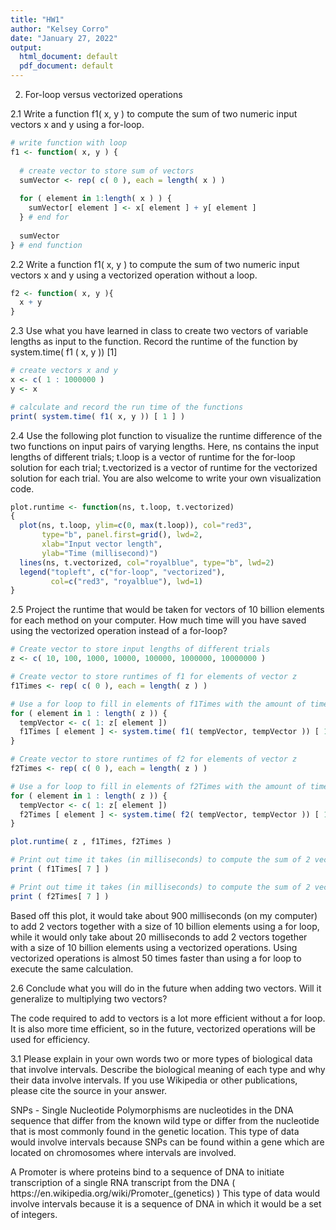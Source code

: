 ---
title: "HW1"
author: "Kelsey Corro"
date: "January 27, 2022"
output:
  html_document: default
  pdf_document: default
---

2. For-loop versus vectorized operations

2.1 Write a function f1( x, y ) to compute the sum of two numeric input vectors x and y using a for-loop.

```{r}
# write function with loop
f1 <- function( x, y ) {
  
  # create vector to store sum of vectors
  sumVector <- rep( c( 0 ), each = length( x ) )
  
  for ( element in 1:length( x ) ) {
    sumVector[ element ] <- x[ element ] + y[ element ]
  } # end for
  
  sumVector
} # end function
```


2.2 Write a function f1( x, y ) to compute the sum of two numeric input vectors x and y using a vectorized operation without a loop.

```{r}
f2 <- function( x, y ){
  x + y
}
```


2.3 Use what you have learned in class to create two vectors of variable lengths as input to the function. Record the runtime of the function by system.time( f1 ( x, y )) [1]

```{r}
# create vectors x and y
x <- c( 1 : 1000000 )
y <- x

# calculate and record the run time of the functions
print( system.time( f1( x, y )) [ 1 ] )
```


2.4 Use the following plot function to visualize the runtime difference of the two functions on input pairs of varying lengths. Here, ns contains the input lengths of different trials; t.loop is a vector of runtime for the for-loop solution for each trial; t.vectorized is a vector of runtime for the vectorized solution for each trial. You are also welcome to write your own visualization code.

```{r}
plot.runtime <- function(ns, t.loop, t.vectorized)
{
  plot(ns, t.loop, ylim=c(0, max(t.loop)), col="red3", 
       type="b", panel.first=grid(), lwd=2,
       xlab="Input vector length",
       ylab="Time (millisecond)")
  lines(ns, t.vectorized, col="royalblue", type="b", lwd=2)
  legend("topleft", c("for-loop", "vectorized"), 
         col=c("red3", "royalblue"), lwd=1)
}
```


2.5 Project the runtime that would be taken for vectors of 10 billion elements for each method on your computer. How much time will you have saved using the vectorized operation instead of a for-loop?

```{r}
# Create vector to store input lengths of different trials
z <- c( 10, 100, 1000, 10000, 100000, 1000000, 10000000 )

# Create vector to store runtimes of f1 for elements of vector z
f1Times <- rep( c( 0 ), each = length( z ) )

# Use a for loop to fill in elements of f1Times with the amount of time it takes f1 to execute depending on amount of elements ( indicated in vector z)
for ( element in 1 : length( z )) {
  tempVector <- c( 1: z[ element ])
  f1Times [ element ] <- system.time( f1( tempVector, tempVector )) [ 1 ]
}

# Create vector to store runtimes of f2 for elements of vector z
f2Times <- rep( c( 0 ), each = length( z ) )

# Use a for loop to fill in elements of f2Times with the amount of time it takes f1 to execute depending on amount of elements ( indicated in vector z)
for ( element in 1 : length( z )) {
  tempVector <- c( 1: z[ element ])
  f2Times [ element ] <- system.time( f2( tempVector, tempVector )) [ 1 ]
}

plot.runtime( z , f1Times, f2Times )

```
```{r}
# Print out time it takes (in milliseconds) to compute the sum of 2 vectors with 10000000 elements using a for loop (function f1)
print ( f1Times[ 7 ] )

# Print out time it takes (in milliseconds) to compute the sum of 2 vectors with 10000000 elements using vectorized operation without a loop (function f2)
print ( f2Times[ 7 ] )

```
Based off this plot, it would take about 900 milliseconds (on my computer) to add 2 vectors together with a size of 10 billion elements using a for loop, while it would only take about 20 milliseconds to add 2 vectors together with a size of 10 billion elements using a vectorized operations.
Using vectorized operations is almost 50 times faster than using a for loop to execute the same calculation.


2.6 Conclude what you will do in the future when adding two vectors. Will it generalize to multiplying two vectors?

The code required to add to vectors is a lot more efficient without a for loop. It is also more time efficient, so in the future, vectorized operations will be used for efficiency.


3.1 Please explain in your own words two or more types of biological data that involve intervals. Describe the biological meaning of each type and why their data involve intervals. If you use Wikipedia or other publications, please cite the source in your answer.

SNPs - Single Nucleotide Polymorphisms are nucleotides in the DNA sequence that differ from the known wild type or differ from the nucleotide that is most commonly found in the genetic location. This type of data would involve intervals because SNPs can be found within a gene which are located on chromosomes where intervals are involved.

A Promoter is where proteins bind to a sequence of DNA to initiate transcription of a single RNA transcript from the DNA ( https://en.wikipedia.org/wiki/Promoter_(genetics) ) This type of data would involve intervals because it is a sequence of DNA in which it would be a set of integers.